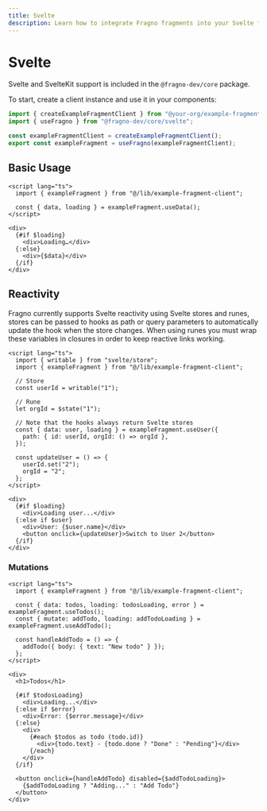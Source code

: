 ```yaml
---
title: Svelte
description: Learn how to integrate Fragno fragments into your Svelte frontend and SvelteKit backend
---
```


# Svelte

Svelte and SvelteKit support is included in the `@fragno-dev/core` package.

To start, create a client instance and use it in your components:

```typescript title="lib/example-fragment-client.ts"
import { createExampleFragmentClient } from "@your-org/example-fragment";
import { useFragno } from "@fragno-dev/core/svelte";

const exampleFragmentClient = createExampleFragmentClient();
export const exampleFragment = useFragno(exampleFragmentClient);
```

## Basic Usage

```svelte title="components/ExampleComponent.svelte"
<script lang="ts">
  import { exampleFragment } from "@/lib/example-fragment-client";

  const { data, loading } = exampleFragment.useData();
</script>

<div>
  {#if $loading}
    <div>Loading…</div>
  {:else}
    <div>{$data}</div>
  {/if}
</div>
```

## Reactivity

Fragno currently supports Svelte reactivity using Svelte stores and runes, stores can be passed to
hooks as path or query parameters to automatically update the hook when the store changes. When
using runes you must wrap these variables in closures in order to keep reactive links working.

```svelte title="components/UserProfile.svelte"
<script lang="ts">
  import { writable } from "svelte/store";
  import { exampleFragment } from "@/lib/example-fragment-client";

  // Store
  const userId = writable("1");

  // Rune
  let orgId = $state("1");

  // Note that the hooks always return Svelte stores
  const { data: user, loading } = exampleFragment.useUser({
    path: { id: userId, orgId: () => orgId },
  });

  const updateUser = () => {
    userId.set("2");
    orgId = "2";
  };
</script>

<div>
  {#if $loading}
    <div>Loading user...</div>
  {:else if $user}
    <div>User: {$user.name}</div>
    <button onclick={updateUser}>Switch to User 2</button>
  {/if}
</div>
```

### Mutations

```svelte title="components/TodoComponent.svelte"
<script lang="ts">
  import { exampleFragment } from "@/lib/example-fragment-client";

  const { data: todos, loading: todosLoading, error } = exampleFragment.useTodos();
  const { mutate: addTodo, loading: addTodoLoading } = exampleFragment.useAddTodo();

  const handleAddTodo = () => {
    addTodo({ body: { text: "New todo" } });
  };
</script>

<div>
  <h1>Todos</h1>

  {#if $todosLoading}
    <div>Loading...</div>
  {:else if $error}
    <div>Error: {$error.message}</div>
  {:else}
    <div>
      {#each $todos as todo (todo.id)}
        <div>{todo.text} - {todo.done ? "Done" : "Pending"}</div>
      {/each}
    </div>
  {/if}

  <button onclick={handleAddTodo} disabled={$addTodoLoading}>
    {$addTodoLoading ? "Adding..." : "Add Todo"}
  </button>
</div>
```
